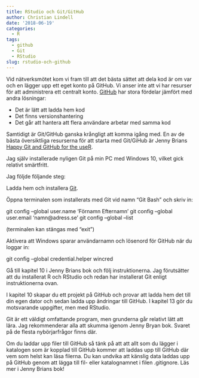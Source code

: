 ```yaml
---
title: RStudio och Git/GitHub
author: Christian Lindell
date: '2018-06-19'
categories:
  - R
tags:
  - github
  - Git
  - RStudio
slug: rstudio-och-github
---
```


Vid nätverksmötet kom vi fram till att det bästa sättet att dela kod är om var och en lägger upp ett eget konto på GitHub. Vi anser inte att vi har resurser för att administrera ett centralt konto. [GitHub](https://github.com/) har stora fördelar jämfört med andra lösningar:

* Det är lätt att ladda hem kod
* Det finns versionshantering
* Det går att hantera att flera användare arbetar med samma kod

Samtidigt är Git/GitHub ganska krångligt att komma igång med. En av de bästa översiktliga resurserna för att starta med Git/GiHub är Jenny Brians [Happy Git and GitHub for the useR](http://happygitwithr.com/).

Jag själv installerade nyligen Git på min PC med Windows 10, vilket gick relativt smärtfritt.

Jag följde följande steg:

Ladda hem och installera [Git](https://git-scm.com/downloads).

Öppna terminalen som installerats med Git vid namn "Git Bash" och skriv in:

git config --global user.name 'Förnamn Efternamn'
git config --global user.email 'namn@adress.se'
git config --global --list

(terminalen kan stängas med "exit")

Aktivera att Windows sparar användarnamn och lösenord för GitHub när du loggar in:

git config --global credential.helper wincred

Gå till kapitel 10 i Jenny Brians bok och följ instruktionerna. Jag förutsätter att du installerat R och RStudio och redan har installerat Git enligt instruktionerna ovan.

I kapitel 10 skapar du ett projekt på GitHub och provar att ladda hem det till din egen dator och sedan ladda upp ändringar till GitHub. I kapitel 13 gör du motsvarande uppgifter, men med RStudio.

Git är ett väldigt omfattande program, men grunderna går relativt lätt att lära. Jag rekommenderar alla att skumma igenom Jenny Bryan bok. Svaret på de flesta nybörjarfrågor finns där.

Om du laddar upp filer till GitHub så tänk på att att allt som du lägger i katalogen som är kopplad till GitHub kommer att laddas upp till GitHub där vem som helst kan läsa filerna. Du kan undvika att känslig data laddas upp på GitHub genom att lägga till fil- eller katalognamnet i filen .gitignore. Läs mer i Jenny Brians bok!






